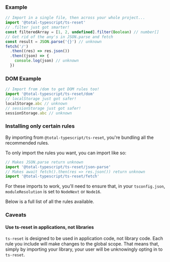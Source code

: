 <div className="w-full">

### Example

```typescript
// Import in a single file, then across your whole project...
import '@total-typescript/ts-reset'
// .filter just got smarter!
const filteredArray = [1, 2, undefined].filter(Boolean) // number[]
// Get rid of the any's in JSON.parse and fetch
const result = JSON.parse('{}') // unknown
fetch('/')
  .then((res) => res.json())
  .then((json) => {
    console.log(json) // unknown
  })
```

### DOM Example

```ts
// Import from /dom to get DOM rules too!
import '@total-typescript/ts-reset/dom'
// localStorage just got safer!
localStorage.abc // unknown
// sessionStorage just got safer!
sessionStorage.abc // unknown
```

</div>
<div className="w-full">

### Installing only certain rules

By importing from `@total-typescript/ts-reset`, you're bundling all the recommended rules.

To only import the rules you want, you can import like so:

```ts
// Makes JSON.parse return unknown
import '@total-typescript/ts-reset/json-parse'
// Makes await fetch().then(res => res.json()) return unknown
import '@total-typescript/ts-reset/fetch'
```

For these imports to work, you'll need to ensure that, in your `tsconfig.json`, `moduleResolution` is set to `NodeNext` or `Node16`.

Below is a full list of all the rules available.

### Caveats

#### Use ts-reset in applications, not libraries

`ts-reset` is designed to be used in application code, not library code. Each rule you include will make changes to the global scope. That means that, simply by importing your library, your user will be unknowingly opting in to `ts-reset`.

</div>
